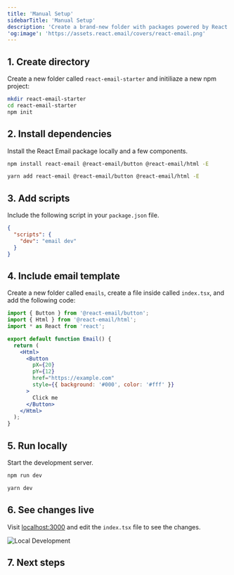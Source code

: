 ```yaml
---
title: 'Manual Setup'
sidebarTitle: 'Manual Setup'
description: 'Create a brand-new folder with packages powered by React Email.'
'og:image': 'https://assets.react.email/covers/react-email.png'
---
```



## 1. Create directory

Create a new folder called `react-email-starter` and initiliaze a new npm project:

```sh
mkdir react-email-starter
cd react-email-starter
npm init
```

## 2. Install dependencies

Install the React Email package locally and a few components.

<CodeGroup>

```sh npm
npm install react-email @react-email/button @react-email/html -E
```

```sh yarn
yarn add react-email @react-email/button @react-email/html -E
```

</CodeGroup>

## 3. Add scripts

Include the following script in your `package.json` file.

```json package.json
{
  "scripts": {
    "dev": "email dev"
  }
}
```

## 4. Include email template

Create a new folder called `emails`, create a file inside called `index.tsx`, and add the following code:

```jsx index.tsx
import { Button } from '@react-email/button';
import { Html } from '@react-email/html';
import * as React from 'react';

export default function Email() {
  return (
    <Html>
      <Button
        pX={20}
        pY={12}
        href="https://example.com"
        style={{ background: '#000', color: '#fff' }}
      >
        Click me
      </Button>
    </Html>
  );
}
```

## 5. Run locally

Start the development server.

<CodeGroup>

```sh npm
npm run dev
```

```sh yarn
yarn dev
```

</CodeGroup>

## 6. See changes live

Visit [localhost:3000](http://localhost:3000) and edit the `index.tsx` file to see the changes.

<Frame>
  <img alt="Local Development" src="/docs/images/local-dev.png" />
</Frame>

## 7. Next steps

<NextSteps />
